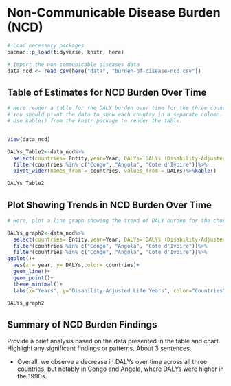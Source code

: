 # Non-Communicable Disease Burden (NCD)

```r
# Load necessary packages
pacman::p_load(tidyverse, knitr, here)

# Import the non-communicable diseases data
data_ncd <- read_csv(here("data", "burden-of-disease-ncd.csv"))
```

## Table of Estimates for NCD Burden Over Time

```r
# Here render a table for the DALY burden over time for the three countries 
# You should pivot the data to show each country in a separate column.
# Use kable() from the knitr package to render the table.


View(data_ncd)

DALYs_Table2<-data_ncd%>%
  select(countries= Entity,year=Year, DALYs=`DALYs (Disability-Adjusted Life Years) - Non-communicable diseases - Sex: Both - Age: Age-standardized (Rate)`)%>%
  filter(countries %in% c("Congo", "Angola", "Cote d'Ivoire"))%>%
  pivot_wider(names_from = countries, values_from = DALYs)%>%kable()

DALYs_Table2

```

## Plot Showing Trends in NCD Burden Over Time 

```r
# Here, plot a line graph showing the trend of DALY burden for the chosen countries over time. You can use ggplot2 to create this plot. Each country's line should be a different color.

DALYs_graph2<-data_ncd%>%
  select(countries= Entity,year=Year, DALYs=`DALYs (Disability-Adjusted Life Years) - Non-communicable diseases - Sex: Both - Age: Age-standardized (Rate)`)%>%
  filter(countries %in% c("Congo", "Angola", "Cote d'Ivoire"))%>%
  filter(countries %in% c("Congo", "Angola", "Cote d'Ivoire"))%>%
ggplot()+
  aes(x = year, y= DALYs,color= countries)+
  geom_line()+
  geom_point()+
  theme_minimal()+
  labs(x="Years", y="Disability-Adjusted Life Years", color="Countries")

DALYs_graph2
```

## Summary of NCD Burden Findings

Provide a brief analysis based on the data presented in the table and chart. Highlight any significant findings or patterns. About 3 sentences.


- Overall, we observe a decrease in DALYs over time across all three countries, but notably in Congo and Angola, where DALYs were higher in the 1990s.
